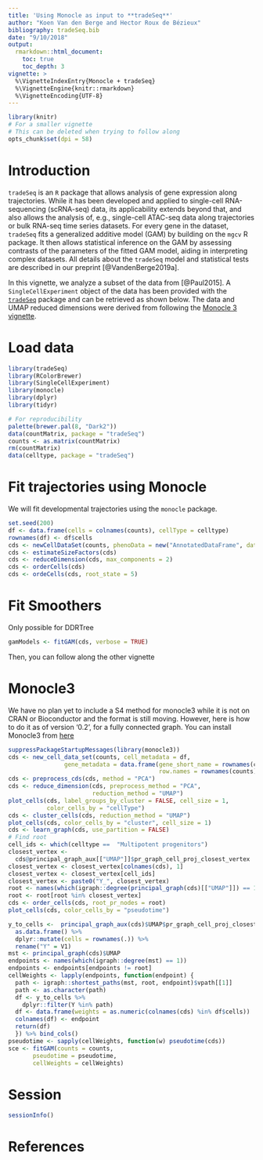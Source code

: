 ```yaml
---
title: 'Using Monocle as input to **tradeSeq**'
author: "Koen Van den Berge and Hector Roux de Bézieux"
bibliography: tradeSeq.bib
date: "9/10/2018"
output: 
  rmarkdown::html_document:
    toc: true
    toc_depth: 3
vignette: >
  %\VignetteIndexEntry{Monocle + tradeSeq}
  %\VignetteEngine{knitr::rmarkdown}
  %\VignetteEncoding{UTF-8}
---
```

```r
library(knitr)
# For a smaller vignette
# This can be deleted when trying to follow along
opts_chunk$set(dpi = 58)
```

# Introduction

`tradeSeq` is an `R` package that allows analysis of gene expression along trajectories. While it has been developed and applied to single-cell RNA-sequencing (scRNA-seq) data, its applicability extends beyond that, and also allows the analysis of, e.g., single-cell ATAC-seq data along trajectories or bulk RNA-seq time series datasets. For every gene in the dataset, `tradeSeq` fits a generalized additive model (GAM) by building on the `mgcv` R package. It then allows statistical inference on the GAM by assessing contrasts of the parameters of the fitted GAM model, aiding in interpreting complex datasets. All details about the `tradeSeq` model and statistical tests are described in our preprint [@VandenBerge2019a].

In this vignette, we analyze a subset of the data from [@Paul2015]. 
A `SingleCellExperiment` object of the data has been provided with the [`tradeSeq`](https://github.com/statOmics/tradeSeqpaper) package and can be retrieved as shown below. The data and UMAP reduced dimensions were derived from following the [Monocle 3 vignette](http://cole-trapnell-lab.github.io/monocle-release/monocle3/#tutorial-1-learning-trajectories-with-monocle-3). 

# Load data

```r
library(tradeSeq)
library(RColorBrewer)
library(SingleCellExperiment)
library(monocle)
library(dplyr)
library(tidyr)

# For reproducibility
palette(brewer.pal(8, "Dark2"))
data(countMatrix, package = "tradeSeq")
counts <- as.matrix(countMatrix)
rm(countMatrix)
data(celltype, package = "tradeSeq")
```

# Fit trajectories using Monocle

We will fit developmental trajectories using the `monocle` package.

```r
set.seed(200)
df <- data.frame(cells = colnames(counts), cellType = celltype)
rownames(df) <- df$cells
cds <- newCellDataSet(counts, phenoData = new("AnnotatedDataFrame", data = df))
cds <- estimateSizeFactors(cds)
cds <- reduceDimension(cds, max_components = 2)
cds <- orderCells(cds)
cds <- ordeCells(cds, root_state = 5)
```

# Fit Smoothers

Only possible for DDRTree
```r
gamModels <- fitGAM(cds, verbose = TRUE)
```

Then, you can follow along the other vignette

# Monocle3

We have no plan yet to include a S4 method for monocle3 while it is not on CRAN or Bioconductor and the format is still moving. However, here is how to do it as of version '0.2', for a fully connected graph. You can install Monocle3 from [here](https://cole-trapnell-lab.github.io/monocle3/docs/installation/)

```r
suppressPackageStartupMessages(library(monocle3))
cds <- new_cell_data_set(counts, cell_metadata = df,
                gene_metadata = data.frame(gene_short_name = rownames(counts),
                                           row.names = rownames(counts)))
cds <- preprocess_cds(cds, method = "PCA")
cds <- reduce_dimension(cds, preprocess_method = "PCA",
                        reduction_method = "UMAP")
plot_cells(cds, label_groups_by_cluster = FALSE, cell_size = 1,
           color_cells_by = "cellType")
cds <- cluster_cells(cds, reduction_method = "UMAP")
plot_cells(cds, color_cells_by = "cluster", cell_size = 1)
cds <- learn_graph(cds, use_partition = FALSE)
# Find root 
cell_ids <- which(celltype ==  "Multipotent progenitors")
closest_vertex <- 
  cds@principal_graph_aux[["UMAP"]]$pr_graph_cell_proj_closest_vertex
closest_vertex <- closest_vertex[colnames(cds), 1]
closest_vertex <- closest_vertex[cell_ids]
closest_vertex <- paste0("Y_", closest_vertex)
root <- names(which(igraph::degree(principal_graph(cds)[["UMAP"]]) == 1))
root <- root[root %in% closest_vertex]
cds <- order_cells(cds, root_pr_nodes = root)
plot_cells(cds, color_cells_by = "pseudotime")
```

```r
y_to_cells <-  principal_graph_aux(cds)$UMAP$pr_graph_cell_proj_closest_vertex %>%
  as.data.frame() %>%
  dplyr::mutate(cells = rownames(.)) %>%
  rename("Y" = V1)
mst <- principal_graph(cds)$UMAP
endpoints <- names(which(igraph::degree(mst) == 1))
endpoints <- endpoints[endpoints != root]
cellWeights <- lapply(endpoints, function(endpoint) {
  path <- igraph::shortest_paths(mst, root, endpoint)$vpath[[1]]
  path <- as.character(path)
  df <- y_to_cells %>%
    dplyr::filter(Y %in% path)
  df <- data.frame(weights = as.numeric(colnames(cds) %in% df$cells))
  colnames(df) <- endpoint
  return(df)
  }) %>% bind_cols() 
pseudotime <- sapply(cellWeights, function(w) pseudotime(cds))
sce <- fitGAM(counts = counts, 
       pseudotime = pseudotime,
       cellWeights = cellWeights)
```

# Session

```r
sessionInfo()
```

# References
